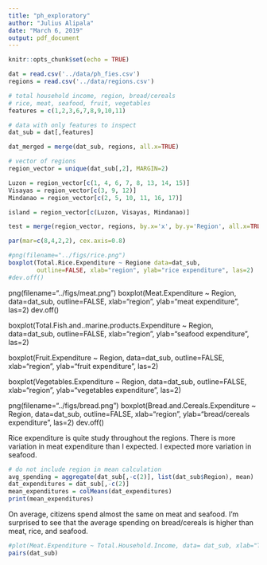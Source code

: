 ```yaml
---
title: "ph_exploratory"
author: "Julius Alipala"
date: "March 6, 2019"
output: pdf_document
---
```


```r
knitr::opts_chunk$set(echo = TRUE)
```

```r
dat = read.csv('../data/ph_fies.csv')
regions = read.csv('../data/regions.csv')

```


```r
# total household income, region, bread/cereals
# rice, meat, seafood, fruit, vegetables
features = c(1,2,3,6,7,8,9,10,11)

# data with only features to inspect
dat_sub = dat[,features]
```

```r
dat_merged = merge(dat_sub, regions, all.x=TRUE)
```

```r
# vector of regions
region_vector = unique(dat_sub[,2], MARGIN=2)

Luzon = region_vector[c(1, 4, 6, 7, 8, 13, 14, 15)]
Visayas = region_vector[c(3, 9, 12)]
Mindanao = region_vector[c(2, 5, 10, 11, 16, 17)]

island = region_vector[c(Luzon, Visayas, Mindanao)]

test = merge(region_vector, regions, by.x='x', by.y='Region', all.x=TRUE)
```


```r
par(mar=c(8,4,2,2), cex.axis=0.8)

#png(filename="../figs/rice.png")
boxplot(Total.Rice.Expenditure ~ Regione data=dat_sub,
        outline=FALSE, xlab="region", ylab="rice expenditure", las=2)
#dev.off()
```

png(filename="../figs/meat.png")
boxplot(Meat.Expenditure ~ Region, data=dat_sub,
        outline=FALSE, xlab="region", ylab="meat expenditure", las=2)
dev.off()

boxplot(Total.Fish.and..marine.products.Expenditure ~ Region, data=dat_sub,
        outline=FALSE, xlab="region", ylab="seafood expenditure", las=2)

boxplot(Fruit.Expenditure ~ Region, data=dat_sub,
        outline=FALSE, xlab="region", ylab="fruit expenditure", las=2)

boxplot(Vegetables.Expenditure ~ Region, data=dat_sub,
        outline=FALSE, xlab="region", ylab="vegetables expenditure", las=2)

png(filename="../figs/bread.png")
boxplot(Bread.and.Cereals.Expenditure ~ Region, data=dat_sub,
        outline=FALSE, xlab="region", ylab="bread/cereals expenditure", las=2)
dev.off()



Rice expenditure is quite study throughout the regions. There is more variation in meat expenditure than I expected. I expected more variation in seafood.


```r
# do not include region in mean calculation
avg_spending = aggregate(dat_sub[,-c(2)], list(dat_sub$Region), mean)
dat_expenditures = dat_sub[,-c(2)]
mean_expenditures = colMeans(dat_expenditures)
print(mean_expenditures)
```


On average, citizens spend almost the same on meat and seafood. I'm surprised to see that the average spending on bread/cereals is higher than meat, rice, and seafood.

```r
#plot(Meat.Expenditure ~ Total.Household.Income, data= dat_sub, xlab="Total Household Income", ylab="Meat Expenditure")
pairs(dat_sub)
```
